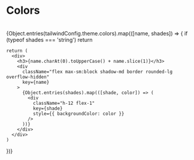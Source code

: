 
<Meta title="Colors" />

# Colors
<br />

<div
  className="flex flex-col gap-8"
>
  {Object.entries(tailwindConfig.theme.colors).map(([name, shades]) => {
    if (typeof shades === 'string')
      return

    return (
      <div>
        <h3>{name.charAt(0).toUpperCase() + name.slice(1)}</h3>
        <div
          className="flex max-sm:block shadow-md border rounded-lg overflow-hidden"
          key={name}
        >
          {Object.entries(shades).map(([shade, color]) => (
            <div
              className="h-12 flex-1"
              key={shade}
              style={{ backgroundColor: color }}
            />
          ))}
        </div>
      </div>
    )
  })}
</div>
